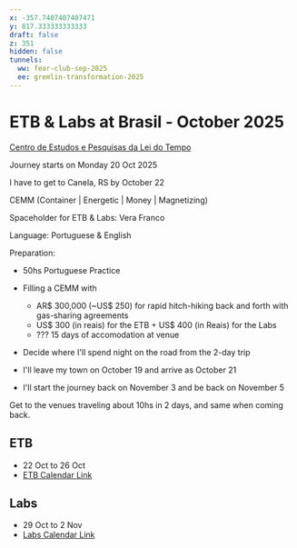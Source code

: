 ```yaml
---
x: -357.7407407407471
y: 817.333333333333
draft: false
z: 351
hidden: false
tunnels:
  ww: fear-club-sep-2025
  ee: gremlin-transformation-2025
---
```

# ETB & Labs at Brasil - October 2025

[Centro de Estudos e Pesquisas da Lei do Tempo](https://www.google.com/maps/place/Centro+de+Estudos+e+Pesquisas+da+Lei+do+Tempo/@-29.2937103,-50.7568457,17z/data=!3m1!4b1!4m6!3m5!1s0x95192b786e850dcb:0x4f78046ef901908!8m2!3d-29.2937103!4d-50.7568457!16s%2Fg%2F11g0x8wlqb?authuser=0&entry=ttu&g_ep=EgoyMDI1MDgxOS4wIKXMDSoASAFQAw%3D%3D)

Journey starts on Monday 20 Oct 2025

I have to get to Canela, RS by October 22

CEMM (Container | Energetic | Money | Magnetizing)

Spaceholder for ETB & Labs: Vera Franco

Language: Portuguese & English

Preparation:

- 50hs Portuguese Practice
- Filling a CEMM with
  - AR$ 300,000 (~US$ 250) for rapid hitch-hiking back and forth with gas-sharing agreements
  - US$ 300 (in reais) for the ETB + US$ 400 (in Reais) for the Labs
  - ??? 15 days of accomodation at venue
- Decide where I'll spend night on the road from the 2-day trip

- I'll leave my town on October 19 and arrive as October 21
- I'll start the journey back on November 3 and be back on November 5

Get to the venues traveling about 10hs in 2 days, and same when coming back.

## ETB

- 22 Oct to 26 Oct
- [ETB Calendar Link](https://possibilitymanagement.org/calendar#calendar-43aa609f-c336-4d0b-ad98-709b48b22f8f-event-0119374b-498a-4c27-80b1-4b36d8b7722a)

## Labs

- 29 Oct to 2 Nov
- [Labs Calendar Link](https://possibilitymanagement.org/calendar#calendar-43aa609f-c336-4d0b-ad98-709b48b22f8f-event-0e13a7fa-235d-4d93-bbaf-593af7ae7df6)